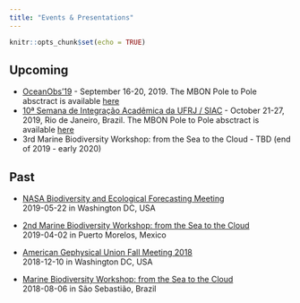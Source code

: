 ```yaml
---
title: "Events & Presentations"
---
```


```r
knitr::opts_chunk$set(echo = TRUE)
```

## Upcoming

- [OceanObs'19](http://www.oceanobs19.net/) - September 16-20, 2019. The MBON Pole to Pole absctract is available [here](https://drive.google.com/file/d/1oknglVqEQo81ornvYrQCIyIaTgdshKeh/view?usp=sharing)
- [10ª Semana de Integração Acadêmica da UFRJ / SIAC](http://siac.ufrj.br/) - October 21-27, 2019, Rio de Janeiro, Brazil. The MBON Pole to Pole absctract is available [here](https://drive.google.com/file/d/1kfOI4tpIOvgNDfULEMbeOzDfKuH1M_7f/view?usp=sharing)
- 3rd Marine Biodiversity Workshop: from the Sea to the Cloud - TBD (end of 2019 - early 2020)

## Past

- [NASA Biodiversity and Ecological Forecasting Meeting](https://drive.google.com/file/d/1fxq8MvqTIWO_N1hUmw11F4L4u6AsyNuG/view?usp=sharing)<br> 2019-05-22 in Washington DC, USA

- [2nd Marine Biodiversity Workshop: from the Sea to the Cloud](https://marinebon.github.io/p2p-mexico-workshop/)<br>
  2019-04-02 in Puerto Morelos, Mexico
  
- [American Gephysical Union Fall Meeting 2018](https://drive.google.com/file/d/1YFOOYFZNmNTGzK3BRestIS1RltkZImEu/view?usp=sharing)<br>
  2018-12-10 in Washington DC, USA

- [Marine Biodiversity Workshop: from the Sea to the Cloud](https://marinebon.github.io/p2p-brazil-workshop/)<br>
  2018-08-06 in São Sebastião, Brazil


